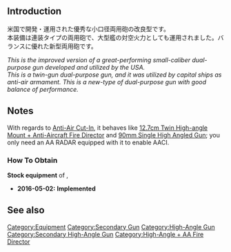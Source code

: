{{EquipmentInfo|172}}

==Introduction==
米国で開発・運用された優秀な小口径両用砲の改良型です。<br/>
本装備は連装タイプの両用砲で、大型艦の対空火力としても運用されました。バランスに優れた新型両用砲です。

''This is the improved version of a great-performing small-caliber dual-purpose gun developed and utilized by the USA.''<br/>
''This is a twin-gun dual-purpose gun, and it was utilized by capital ships as anti-air armament. This is a new-type of dual-purpose gun with good balance of performance.''

==Notes==
With regards to [[Aerial Combat#Anti-Air Cut-In|Anti-Air Cut-In]], it behaves like [[12.7cm Twin High-angle Mount + Anti-Aircraft Fire Director]] and [[90mm Single High Angled Gun]]; you only need an AA RADAR equipped with it to enable AACI.

<div class="mw-collapsible"><h3>How To Obtain</h3>
<div class="mw-collapsible-content">
'''Stock equipment''' of {{Ship/Link|Iowa}}, {{Ship/Link|Iowa Kai}}

</div></div>


<div class="mw-collapsible><h3>Updates History</h3>
<div class="mw-collapsible-content>
* '''2016-05-02:''' '''Implemented'''
</div></div>

==See also==
{{Equipmentlist}}
[[Category:Equipment]]
[[Category:Secondary Gun]]
[[Category:High-Angle Gun]]
[[Category:Secondary High-Angle Gun]]
[[Category:High-Angle + AA Fire Director]]